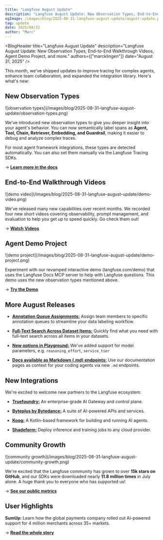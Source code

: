 ```yaml
---
title: "Langfuse August Update"
description: "Langfuse August Update: New Observation Types, End-to-End Walkthrough Videos, Agent Demo Project, and more."
ogImage: /images/blog/2025-08-31-langfuse-august-update/august-update.png
tag: update
date: 2025/08/31
author: "Marc"
---
```



<BlogHeader
  title="Langfuse August Update"
  description="Langfuse August Update: New Observation Types, End-to-End Walkthrough Videos, Agent Demo Project, and more."
  authors={["marcklingen"]}
  date="August 31, 2025"
/>


This month, we've shipped updates to improve tracing for complex agents, enhance team collaboration, and expanded the integration library. Here's what's new:

## New Observation Types

<Frame className="rounded-lg overflow-hidden">
![observation types](/images/blog/2025-08-31-langfuse-august-update/observation-types.png)
</Frame>

We've introduced new observation types to give you deeper insight into your agent's behavior. You can now semantically label spans as **Agent, Tool, Chain, Retriever, Embedding, and Guardrail**, making it easier to debug and analyze complex traces.

For most agent framework integrations, these types are detected automatically. You can also set them manually via the Langfuse Tracing SDKs.

→ **[Learn more in the docs](/changelog/2025-08-27-enhanced-observation-types)**

## End-to-End Walkthrough Videos

<Frame className="rounded-lg overflow-hidden">
![demo video](/images/blog/2025-08-31-langfuse-august-update/demo-video.png)
</Frame>

We've released many new capabilities over recent months. We recorded four new short videos covering observability, prompt management, and evaluation to help you get up to speed quickly. Go check them out!

→ **[Watch Videos](/watch-demo)**

## Agent Demo Project

<Frame className="rounded-lg overflow-hidden">
![demo project](/images/blog/2025-08-31-langfuse-august-update/demo-project.png)
</Frame>

Experiment with our revamped interactive demo (langfuse.com/demo) that uses the Langfuse Docs MCP server to help with Langfuse questions. This demo uses the new observation types mentioned above.

→ **[Try the Demo](/docs/demo)**

## More August Releases

-   **[Annotation Queue Assignments:](/changelog/2025-08-07-annotation-queue-assignments)** Assign team members to specific annotation queues to streamline your data labeling workflow.

-   **[Full-Text Search Across Dataset Items:](/changelog/2025-08-25-full-text-search-for-dataset-items)** Quickly find what you need with full-text search across all items in your datasets.

-   **[New options in Playground:](/changelog/2025-08-14-llm-calls-provider-options)** We've added support for model parameters, e.g. `reasoning_effort`, `service_tier`

-   **[Docs available as Markdown (.md) endpoints:](/changelog/2025-08-07-markdown-endpoints-and-copy-button)** Use our documentation pages as context for your coding agents via new `.md` endpoints.

## New Integrations

We're excited to welcome new partners to the Langfuse ecosystem:

-   **[Truefoundry:](/integrations/gateways/truefoundry)** An enterprise-grade AI Gateway and control plane.

-   **[Byteplus by Bytedance:](/integrations/model-providers/byteplus)** A suite of AI-powered APIs and services.

-   **[Koog:](/integrations/frameworks/koog)** A Kotlin-based framework for building and running AI agents.

-   **[Shadeform:](/blog/2025-08-13-evaluating-model-performance-accross-clouds-with-shadeform-and-langfuse)** Deploy inference and training jobs to any cloud provider.

## Community Growth

<Frame className="rounded-lg overflow-hidden">
![community growth](/images/blog/2025-08-31-langfuse-august-update/community-growth.png)
</Frame>

We're excited that the Langfuse community has grown to over **15k stars on GitHub**, and our SDKs were downloaded nearly **11.8 million times** in July alone. A huge thank you to everyone who has supported us!

→ **[See our public metrics](/about#public-metrics)**

## User Highlights

**SumUp:** Learn how the global payments company rolled out AI-powered support for 4 million merchants across 35+ markets.

→ **[Read the whole story](/customers/sumup)**